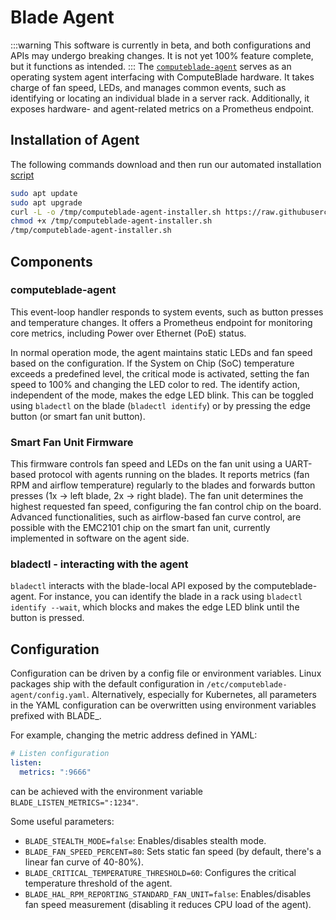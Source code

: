 
# Blade Agent

:::warning
    This software is currently in beta, and both configurations and APIs may undergo breaking changes. It is not yet 100% feature complete, but it functions as intended.
:::
The [`computeblade-agent`](https://github.com/Uptime-Lab/computeblade-agent) serves as an operating system agent interfacing with ComputeBlade hardware.
It takes charge of fan speed, LEDs, and manages common events, such as identifying or locating an individual blade in a server rack.
Additionally, it exposes hardware- and agent-related metrics on a Prometheus endpoint.

## Installation of Agent

The following commands download and then run our automated installation [script](https://github.com/uptime-industries/compute-blade-agent/blob/main/hack/autoinstall.sh)
```bash
sudo apt update
sudo apt upgrade
curl -L -o /tmp/computeblade-agent-installer.sh https://raw.githubusercontent.com/Uptime-Lab/computeblade-agent/main/hack/autoinstall.sh
chmod +x /tmp/computeblade-agent-installer.sh
/tmp/computeblade-agent-installer.sh
```
## Components
### computeblade-agent
This event-loop handler responds to system events, such as button presses and temperature changes.
It offers a Prometheus endpoint for monitoring core metrics, including Power over Ethernet (PoE) status.

In normal operation mode, the agent maintains static LEDs and fan speed based on the configuration.
If the System on Chip (SoC) temperature exceeds a predefined level, the critical mode is activated, setting the fan speed to 100% and changing the LED color to red.
The identify action, independent of the mode, makes the edge LED blink.
This can be toggled using `bladectl` on the blade (`bladectl identify`) or by pressing the edge button (or smart fan unit button).
### Smart Fan Unit Firmware
This firmware controls fan speed and LEDs on the fan unit using a UART-based protocol with agents running on the blades.
It reports metrics (fan RPM and airflow temperature) regularly to the blades and forwards button presses (1x -> left blade, 2x -> right blade).
The fan unit determines the highest requested fan speed, configuring the fan control chip on the board. Advanced functionalities,
such as airflow-based fan curve control, are possible with the EMC2101 chip on the smart fan unit, currently implemented in software on the agent side.

### bladectl - interacting with the agent
`bladectl` interacts with the blade-local API exposed by the computeblade-agent.
For instance, you can identify the blade in a rack using `bladectl identify --wait`,
which blocks and makes the edge LED blink until the button is pressed.

## Configuration
Configuration can be driven by a config file or environment variables.
Linux packages ship with the default configuration in `/etc/computeblade-agent/config.yaml`.
Alternatively, especially for Kubernetes, all parameters in the YAML configuration can be overwritten using environment variables prefixed with BLADE_.

For example, changing the metric address defined in YAML:
```yaml
# Listen configuration
listen:
  metrics: ":9666"
```
can be achieved with the environment variable `BLADE_LISTEN_METRICS=":1234"`.

Some useful parameters:
- `BLADE_STEALTH_MODE=false`: Enables/disables stealth mode.
- `BLADE_FAN_SPEED_PERCENT=80`: Sets static fan speed (by default, there's a linear fan curve of 40-80%).
- `BLADE_CRITICAL_TEMPERATURE_THRESHOLD=60`: Configures the critical temperature threshold of the agent.
- `BLADE_HAL_RPM_REPORTING_STANDARD_FAN_UNIT=false`: Enables/disables fan speed measurement (disabling it reduces CPU load of the agent).